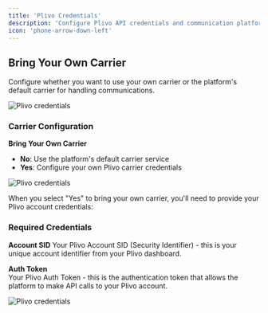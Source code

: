 ```yaml
---
title: 'Plivo Credentials'
description: 'Configure Plivo API credentials and communication platform settings'
icon: 'phone-arrow-down-left'
---
```

## Bring Your Own Carrier

Configure whether you want to use your own carrier or the platform's default carrier for handling communications.

![Plivo credentials](/images/settings/plivo-credential/image1.png)

### Carrier Configuration

**Bring Your Own Carrier**
- **No**: Use the platform's default carrier service
- **Yes**: Configure your own Plivo carrier credentials

![Plivo credentials](/images/settings/plivo-credential/image2.png)

When you select "Yes" to bring your own carrier, you'll need to provide your Plivo account credentials:

### Required Credentials

**Account SID**
Your Plivo Account SID (Security Identifier) - this is your unique account identifier from your Plivo dashboard.

**Auth Token**  
Your Plivo Auth Token - this is the authentication token that allows the platform to make API calls to your Plivo account.

![Plivo credentials](/images/settings/plivo-credential/image3.png)
